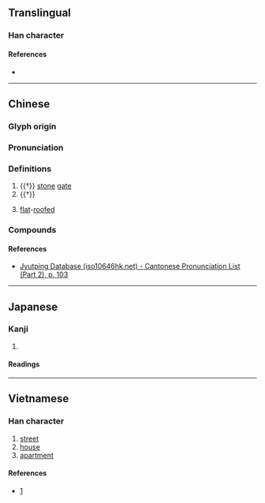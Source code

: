 {{character info}}
==Translingual==

===Han character===
{{Han char|rn=53|rad=广|as=07|sn=10|four=|canj=IIJB|ids=⿸广甫}}

====References====
* {{Han ref|kx=0346.240|dkj=09340|dj=0657.020|hdz=20885.020|uh=5EAF|ud=24239}}

----

==Chinese==
{{zh-forms}}

===Glyph origin===
{{Han etym}}

===Pronunciation===
{{zh-pron
|m=bū
|c=bou1
|mc=y
|oc=y
|cat=n
}}

===Definitions===
{{zh-hanzi}}

# {{†}} [[stone]] [[gate]]
# {{†}} {{n-g|See the compounds.}}
# {{zh-hg}} [[flat]]-[[roofed]]

===Compounds===
{{zh-der|庯峭|庯峻|庯庩|城庯沱㶞}}

====References====
* [http://www.iso10646hk.net/jp/document/download.jsp Jyutping Database (iso10646hk.net) - Cantonese Pronunciation List (Part 2), p. 103]

----

==Japanese==

===Kanji===
{{ja-kanji|grade=|rs=广07}}

# {{rfdef|ja|sort=广07}}

====Readings====
{{ja-readings
|goon=ふ
|kanon=ほ
}}

----

==Vietnamese==

===Han character===
{{vi-readings|reading=phố|rs=广07}}

# [[street]]
# [[house]]
# [[apartment]]

====References====
* [http://www.chunom.org/pages/5EAF/]